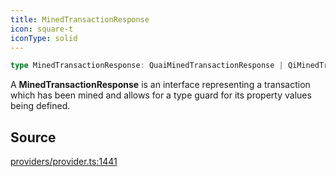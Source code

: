 ```yaml
---
title: MinedTransactionResponse
icon: square-t
iconType: solid
---
```


```ts
type MinedTransactionResponse: QuaiMinedTransactionResponse | QiMinedTransactionResponse;
```

A **MinedTransactionResponse** is an interface representing a transaction which has been mined and allows for a type
guard for its property values being defined.

## Source

[providers/provider.ts:1441](https://github.com/dominant-strategies/quais.js/blob/35fe6504b04c7e2a611071dcdeb2930773768d6d/src/providers/provider.ts#L1441)
